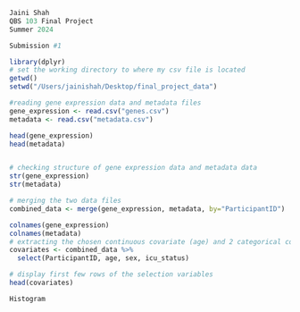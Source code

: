 ```r
Jaini Shah
QBS 103 Final Project
Summer 2024

Submission #1
```

```r
library(dplyr)
# set the working directory to where my csv file is located
getwd()
setwd("/Users/jainishah/Desktop/final_project_data")

#reading gene expression data and metadata files 
gene_expression <- read.csv("genes.csv")
metadata <- read.csv("metadata.csv")

head(gene_expression)
head(metadata)


# checking structure of gene expression data and metadata data 
str(gene_expression)
str(metadata)

# merging the two data files 
combined_data <- merge(gene_expression, metadata, by="ParticipantID")

colnames(gene_expression) 
colnames(metadata)
# extracting the chosen continuous covariate (age) and 2 categorical covariates (sex and icu status)
covariates <- combined_data %>%
  select(ParticipantID, age, sex, icu_status)

# display first few rows of the selection variables 
head(covariates)
```



```r
Histogram 


```

